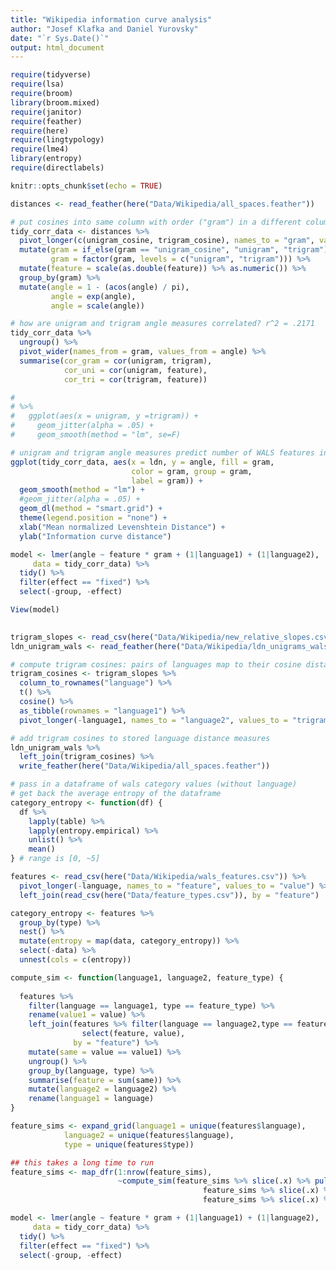 ```yaml
---
title: "Wikipedia information curve analysis"
author: "Josef Klafka and Daniel Yurovsky"
date: "`r Sys.Date()`"
output: html_document
---
```


```r
require(tidyverse)
require(lsa)
require(broom)
library(broom.mixed)
require(janitor)
require(feather)
require(here)
require(lingtypology)
require(lme4)
library(entropy)
require(directlabels)

knitr::opts_chunk$set(echo = TRUE)
```

```r
distances <- read_feather(here("Data/Wikipedia/all_spaces.feather"))
```

```r
# put cosines into same column with order ("gram") in a different column
tidy_corr_data <- distances %>%
  pivot_longer(c(unigram_cosine, trigram_cosine), names_to = "gram", values_to = "angle") %>%
  mutate(gram = if_else(gram == "unigram_cosine", "unigram", "trigram"),
         gram = factor(gram, levels = c("unigram", "trigram"))) %>%
  mutate(feature = scale(as.double(feature)) %>% as.numeric()) %>%
  group_by(gram) %>%
  mutate(angle = 1 - (acos(angle) / pi),
         angle = exp(angle),
         angle = scale(angle))

# how are unigram and trigram angle measures correlated? r^2 = .2171
tidy_corr_data %>% 
  ungroup() %>% 
  pivot_wider(names_from = gram, values_from = angle) %>%
  summarise(cor_gram = cor(unigram, trigram),
            cor_uni = cor(unigram, feature),
            cor_tri = cor(trigram, feature))

# 
# %>% 
#   ggplot(aes(x = unigram, y =trigram)) + 
#     geom_jitter(alpha = .05) + 
#     geom_smooth(method = "lm", se=F)

# unigram and trigram angle measures predict number of WALS features in common (small r^2)
ggplot(tidy_corr_data, aes(x = ldn, y = angle, fill = gram,
                           color = gram, group = gram,
                           label = gram)) + 
  geom_smooth(method = "lm") +
  #geom_jitter(alpha = .05) +
  geom_dl(method = "smart.grid") + 
  theme(legend.position = "none") + 
  xlab("Mean normalized Levenshtein Distance") + 
  ylab("Information curve distance")

model <- lmer(angle ~ feature * gram + (1|language1) + (1|language2),
     data = tidy_corr_data) %>%
  tidy() %>%
  filter(effect == "fixed") %>%
  select(-group, -effect)

View(model)
  
```

```r
trigram_slopes <- read_csv(here("Data/Wikipedia/new_relative_slopes.csv"))
ldn_unigram_wals <- read_feather(here("Data/Wikipedia/ldn_unigrams_wals_pairs.feather"))

# compute trigram cosines: pairs of languages map to their cosine distances
trigram_cosines <- trigram_slopes %>%
  column_to_rownames("language") %>%
  t() %>%
  cosine() %>%
  as_tibble(rownames = "language1") %>%
  pivot_longer(-language1, names_to = "language2", values_to = "trigram_cosine")

# add trigram cosines to stored language distance measures
ldn_unigram_wals %>% 
  left_join(trigram_cosines) %>%
  write_feather(here("Data/Wikipedia/all_spaces.feather"))
```

```r
# pass in a dataframe of wals category values (without language)
# get back the average entropy of the dataframe
category_entropy <- function(df) {
  df %>%
    lapply(table) %>%
    lapply(entropy.empirical) %>%
    unlist() %>%
    mean()
} # range is [0, ~5]

features <- read_csv(here("Data/Wikipedia/wals_features.csv")) %>%
  pivot_longer(-language, names_to = "feature", values_to = "value") %>%
  left_join(read_csv(here("Data/feature_types.csv")), by = "feature")

category_entropy <- features %>%
  group_by(type) %>%
  nest() %>%
  mutate(entropy = map(data, category_entropy)) %>%
  select(-data) %>%
  unnest(cols = c(entropy))
```


```r
compute_sim <- function(language1, language2, feature_type) {
  
  features %>%
    filter(language == language1, type == feature_type) %>%
    rename(value1 = value) %>% 
    left_join(features %>% filter(language == language2,type == feature_type) %>%
                select(feature, value), 
              by = "feature") %>%
    mutate(same = value == value1) %>%
    ungroup() %>%
    group_by(language, type) %>%
    summarise(feature = sum(same)) %>%
    mutate(language2 = language2) %>%
    rename(language1 = language)
}

feature_sims <- expand_grid(language1 = unique(features$language),
            language2 = unique(features$language),
            type = unique(features$type))

## this takes a long time to run
feature_sims <- map_dfr(1:nrow(feature_sims), 
                        ~compute_sim(feature_sims %>% slice(.x) %>% pull(language1),
                                           feature_sims %>% slice(.x) %>% pull(language2),
                                           feature_sims %>% slice(.x) %>% pull(type)))

model <- lmer(angle ~ feature * gram + (1|language1) + (1|language2),
     data = tidy_corr_data) %>%
  tidy() %>%
  filter(effect == "fixed") %>%
  select(-group, -effect)

````
